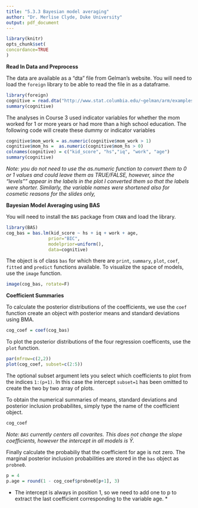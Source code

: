 ```yaml
---
title: "5.3.3 Bayesian model averaging"
author: "Dr. Merlise Clyde, Duke University"
output: pdf_document
---
```


```r
library(knitr)
opts_chunk$set(
concordance=TRUE
)
```



**Read In Data and Preprocess**

The data are available as a "dta" file from Gelman's website. You will need to load the `foreign` library to be able to read the file in as a dataframe. 


```r
library(foreign)
cognitive = read.dta("http://www.stat.columbia.edu/~gelman/arm/examples/child.iq/kidiq.dta")
summary(cognitive)
```

The analyses in Course 3 used indicator variables for whether the mom worked for 1 or more years or had more than a high school education.  The following code will create these dummy or indicator variables
```r
cognitive$mom_work = as.numeric(cognitive$mom_work > 1)
cognitive$mom_hs =  as.numeric(cognitive$mom_hs > 0)
colnames(cognitive) = c("kid_score", "hs","iq", "work", "age") 
summary(cognitive)
```

*Note: you do not need to use the as.numeric function to convert them to 0  or 1 values and could leave them as TRUE/FALSE, however, since the "levels"" appear in the labels in the plot I  converted them so that the labels were shorter.  Similarly, the variable names were shortened also for cosmetic reasons for the slides only,*


**Bayesian Model Averaging using BAS**

You will need to install the `BAS` package from `CRAN` and load the library.

```r
library(BAS)
cog_bas = bas.lm(kid_score ~ hs + iq + work + age,
                prior="BIC",
                modelprior=uniform(),
                data=cognitive)

```

The object is of class `bas`  for which there are `print`, `summary`, `plot`, `coef`, `fitted` and `predict` functions available. To visualize the space of models, use the `image` function.

```r
image(cog_bas, rotate=F)
```

**Coefficient Summaries**

To calculate the posterior distributions of the coefficients, we use the `coef` function create an object with posterior means and standard deviations using BMA.

```r
cog_coef = coef(cog_bas)
```

To plot the posterior distributions of the four regression coefficents, use the `plot` function.
```r
par(mfrow=c(2,2))
plot(cog_coef, subset=c(2:5))
```

The optional subset argument lets you select which coefficients to plot from the indices `1:(p+1)`.  In this case the intercept `subset=1` has been omitted to create the two by two array of plots. 


To obtain the numerical summaries of means, standard deviations and posterior inclusion probabilites, simply type the name of the coefficient object.

```r
cog_coef
```

*Note:  `BAS` currently centers all covarites.  This does not change the slope coefficients, however the intercept in all models is $\bar{Y}$.  *

Finally calculate the probabiliy that the coefficient for age is not zero.  The marginal posterior inclusion probabilities are stored in the `bas` object as `
probne0`. 

```r
p = 4
p.age = round(1 - cog_coef$probne0[p+1], 3)
```
* The intercept is always in position 1, so we need to add one to p to extract the last coefficient corresponding to the variable age. *

